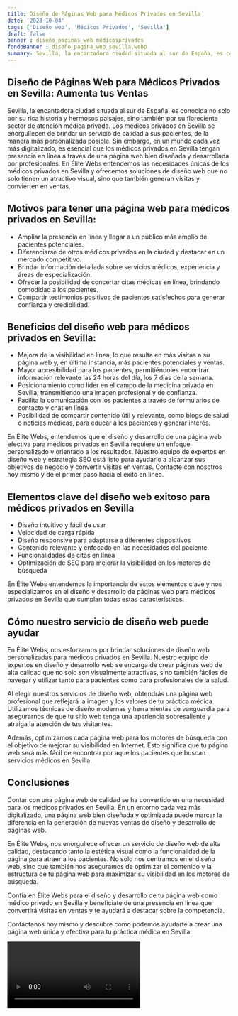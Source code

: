 ```yaml
---
title: Diseño de Páginas Web para Médicos Privados en Sevilla
date: '2023-10-04'
tags: ['Diseño web', 'Médicos Privados', 'Sevilla']
draft: false
banner : diseño_paginas_web_médicosprivados
fondoBanner : diseño_pagina_web_sevilla.webp
summary: Sevilla, la encantadora ciudad situada al sur de España, es conocida no solo por su rica historia y hermosos paisajes, sino también por su floreciente sector de atención médica privada. Los médicos privados en Sevilla se enorgullecen de brindar un servicio de calidad a sus pacientes, de la manera más personalizada posible. Sin embargo, en un mundo cada vez más digitalizado, es esencial que los médicos privados en Sevilla tengan presencia en línea a través de una página web bien diseñada y desarrollada por profesionales. En Élite Webs entendemos las necesidades únicas de los médicos privados en Sevilla y ofrecemos soluciones de diseño web que no solo tienen un atractivo visual, sino que también generan visitas y convierten en ventas.
---
```


## Diseño de Páginas Web para Médicos Privados en Sevilla: Aumenta tus Ventas

Sevilla, la encantadora ciudad situada al sur de España, es conocida no solo por su rica historia y hermosos paisajes, sino también por su floreciente sector de atención médica privada. Los médicos privados en Sevilla se enorgullecen de brindar un servicio de calidad a sus pacientes, de la manera más personalizada posible. Sin embargo, en un mundo cada vez más digitalizado, es esencial que los médicos privados en Sevilla tengan presencia en línea a través de una página web bien diseñada y desarrollada por profesionales. En Élite Webs entendemos las necesidades únicas de los médicos privados en Sevilla y ofrecemos soluciones de diseño web que no solo tienen un atractivo visual, sino que también generan visitas y convierten en ventas.

## Motivos para tener una página web para médicos privados en Sevilla:

- Ampliar la presencia en línea y llegar a un público más amplio de pacientes potenciales.
- Diferenciarse de otros médicos privados en la ciudad y destacar en un mercado competitivo.
- Brindar información detallada sobre servicios médicos, experiencia y áreas de especialización.
- Ofrecer la posibilidad de concertar citas médicas en línea, brindando comodidad a los pacientes.
- Compartir testimonios positivos de pacientes satisfechos para generar confianza y credibilidad.

## Beneficios del diseño web para médicos privados en Sevilla:

- Mejora de la visibilidad en línea, lo que resulta en más visitas a su página web y, en última instancia, más pacientes potenciales y ventas.
- Mayor accesibilidad para los pacientes, permitiéndoles encontrar información relevante las 24 horas del día, los 7 días de la semana.
- Posicionamiento como líder en el campo de la medicina privada en Sevilla, transmitiendo una imagen profesional y de confianza.
- Facilita la comunicación con los pacientes a través de formularios de contacto y chat en línea.
- Posibilidad de compartir contenido útil y relevante, como blogs de salud o noticias médicas, para educar a los pacientes y generar interés.

En Élite Webs, entendemos que el diseño y desarrollo de una página web efectiva para médicos privados en Sevilla requiere un enfoque personalizado y orientado a los resultados. Nuestro equipo de expertos en diseño web y estrategia SEO está listo para ayudarlo a alcanzar sus objetivos de negocio y convertir visitas en ventas. Contacte con nosotros hoy mismo y dé el primer paso hacia el éxito en línea.

<GifSeo />

<Cta />

## Elementos clave del diseño web exitoso para médicos privados en Sevilla
- Diseño intuitivo y fácil de usar
- Velocidad de carga rápida
- Diseño responsive para adaptarse a diferentes dispositivos
- Contenido relevante y enfocado en las necesidades del paciente
- Funcionalidades de citas en línea
- Optimización de SEO para mejorar la visibilidad en los motores de búsqueda

En Élite Webs entendemos la importancia de estos elementos clave y nos especializamos en el diseño y desarrollo de páginas web para médicos privados en Sevilla que cumplan todas estas características.

## Cómo nuestro servicio de diseño web puede ayudar
En Élite Webs, nos esforzamos por brindar soluciones de diseño web personalizadas para médicos privados en Sevilla. Nuestro equipo de expertos en diseño y desarrollo web se encarga de crear páginas web de alta calidad que no solo son visualmente atractivas, sino también fáciles de navegar y utilizar tanto para pacientes como para profesionales de la salud.

Al elegir nuestros servicios de diseño web, obtendrás una página web profesional que reflejará la imagen y los valores de tu práctica médica. Utilizamos técnicas de diseño modernas y herramientas de vanguardia para asegurarnos de que tu sitio web tenga una apariencia sobresaliente y atraiga la atención de tus visitantes.

Además, optimizamos cada página web para los motores de búsqueda con el objetivo de mejorar su visibilidad en Internet. Esto significa que tu página web será más fácil de encontrar por aquellos pacientes que buscan servicios médicos en Sevilla.

## Conclusiones
Contar con una página web de calidad se ha convertido en una necesidad para los médicos privados en Sevilla. En un entorno cada vez más digitalizado, una página web bien diseñada y optimizada puede marcar la diferencia en la generación de nuevas ventas de diseño y desarrollo de páginas web.

En Élite Webs, nos enorgullece ofrecer un servicio de diseño web de alta calidad, destacando tanto la estética visual como la funcionalidad de la página para atraer a los pacientes. No solo nos centramos en el diseño web, sino que también nos aseguramos de optimizar el contenido y la estructura de tu página web para maximizar su visibilidad en los motores de búsqueda.

Confía en Élite Webs para el diseño y desarrollo de tu página web como médico privado en Sevilla y benefíciate de una presencia en línea que convertirá visitas en ventas y te ayudará a destacar sobre la competencia.

Contáctanos hoy mismo y descubre cómo podemos ayudarte a crear una página web única y efectiva para tu práctica médica en Sevilla.

<Video />

<CtaBot job='Médicos Privados' city='Sevilla'/>

<Gmaps query='Sevilla+españa+maps' />